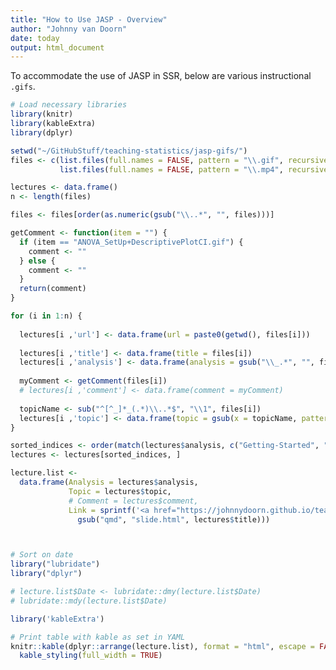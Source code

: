 ```yaml
---
title: "How to Use JASP - Overview"
author: "Johnny van Doorn"
date: today
output: html_document
---
```


To accommodate the use of JASP in SSR, below are various instructional `.gifs`.

```r
# Load necessary libraries
library(knitr)
library(kableExtra)
library(dplyr)

setwd("~/GitHubStuff/teaching-statistics/jasp-gifs/")
files <- c(list.files(full.names = FALSE, pattern = "\\.gif", recursive = T),
           list.files(full.names = FALSE, pattern = "\\.mp4", recursive = T))

lectures <- data.frame()
n <- length(files)

files <- files[order(as.numeric(gsub("\\..*", "", files)))]

getComment <- function(item = "") {
  if (item == "ANOVA_SetUp+DescriptivePlotCI.gif") {
    comment <- ""
  } else {
    comment <- ""
  }
  return(comment)
}

for (i in 1:n) {
  
  lectures[i ,'url'] <- data.frame(url = paste0(getwd(), files[i]))
  
  lectures[i ,'title'] <- data.frame(title = files[i])
  lectures[i ,'analysis'] <- data.frame(analysis = gsub("\\_.*", "", files[i] ))
  
  myComment <- getComment(files[i])
  # lectures[i ,'comment'] <- data.frame(comment = myComment)
  
  topicName <- sub("^[^_]*_(.*)\\..*$", "\\1", files[i])
  lectures[i ,'topic'] <- data.frame(topic = gsub(x = topicName, pattern = "_", replace = ""))
}

sorted_indices <- order(match(lectures$analysis, c("Getting-Started", "Descriptives", "ANOVA", "ANCOVA", "ANOVA-Factorial")))
lectures <- lectures[sorted_indices, ]

lecture.list <-  
  data.frame(Analysis = lectures$analysis,
             Topic = lectures$topic,
             # Comment = lectures$comment,
             Link = sprintf('<a href="https://johnnydoorn.github.io/teaching-statistics/jasp-gifs/%s" target="_blank" class="external">link</a>', 
               gsub("qmd", "slide.html", lectures$title)))  



# Sort on date
library("lubridate")
library("dplyr")

# lecture.list$Date <- lubridate::dmy(lecture.list$Date)
# lubridate::mdy(lecture.list$Date)

library('kableExtra')

# Print table with kable as set in YAML
knitr::kable(dplyr::arrange(lecture.list), format = "html", escape = FALSE ) %>%
  kable_styling(full_width = TRUE)
```
